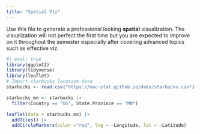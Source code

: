 ```yaml
---
title: "Spatial Viz"
---
```


Use this file to generate a professional looking **spatial** visualization.  The visualization will not perfect the first time but you are expected to improve on it throughout the semester especially after covering advanced topics such as effective viz.


```r
#| eval: true
library(ggplot2)
library(tidyverse)
library(leaflet)
# Import starbucks location data
starbucks <- read.csv("https://mac-stat.github.io/data/starbucks.csv")

starbucks_mn <- starbucks |>   
  filter(Country == "US", State.Province == "MN")
```


```r

leaflet(data = starbucks_mn) |> 
  addTiles() |> 
  addCircleMarkers(color ="red", lng = ~Longitude, lat = ~Latitude)


```

